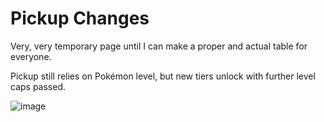 # Pickup Changes

Very, very temporary page until I can make a proper and actual table for everyone.

Pickup still relies on Pokémon level, but new tiers unlock with further level caps passed.

![image](https://github.com/TeamLumi/luminescent-team/assets/73308769/42915b0a-91ba-4054-84d3-84b006297ef0)
